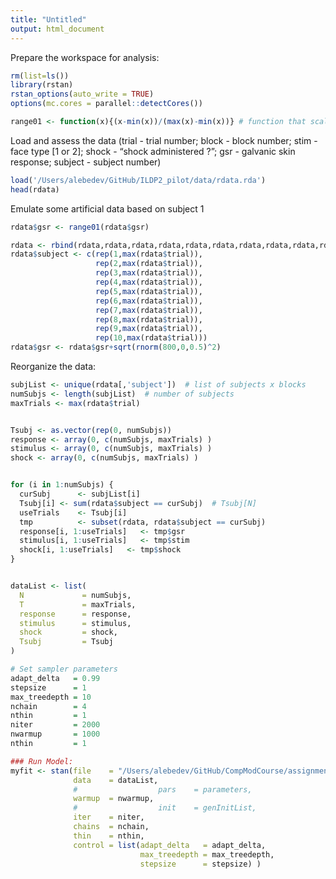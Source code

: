 ```yaml
---
title: "Untitled"
output: html_document
---
```


Prepare the workspace for analysis:
```r

rm(list=ls())
library(rstan)
rstan_options(auto_write = TRUE)
options(mc.cores = parallel::detectCores())

range01 <- function(x){(x-min(x))/(max(x)-min(x))} # function that scales at {0;1}:
```


Load and assess the data
 (trial - trial number; block - block number; stim - face type [1 or 2]; shock - "shock administered ?"; gsr - galvanic skin response; subject - subject number)
```r
load('/Users/alebedev/GitHub/ILDP2_pilot/data/rdata.rda')
head(rdata)
```

Emulate some artificial data based on subject 1
```r
rdata$gsr <- range01(rdata$gsr)

rdata <- rbind(rdata,rdata,rdata,rdata,rdata,rdata,rdata,rdata,rdata,rdata)
rdata$subject <- c(rep(1,max(rdata$trial)),
                   rep(2,max(rdata$trial)),
                   rep(3,max(rdata$trial)),
                   rep(4,max(rdata$trial)),
                   rep(5,max(rdata$trial)),
                   rep(6,max(rdata$trial)),
                   rep(7,max(rdata$trial)),
                   rep(8,max(rdata$trial)),
                   rep(9,max(rdata$trial)),
                   rep(10,max(rdata$trial)))
rdata$gsr <- rdata$gsr+sqrt(rnorm(800,0,0.5)^2)
```


Reorganize the data:
```r
subjList <- unique(rdata[,'subject'])  # list of subjects x blocks
numSubjs <- length(subjList)  # number of subjects
maxTrials <- max(rdata$trial)


Tsubj <- as.vector(rep(0, numSubjs))
response <- array(0, c(numSubjs, maxTrials) )
stimulus <- array(0, c(numSubjs, maxTrials) )
shock <- array(0, c(numSubjs, maxTrials) )


for (i in 1:numSubjs) {
  curSubj      <- subjList[i]
  Tsubj[i] <- sum(rdata$subject == curSubj)  # Tsubj[N]
  useTrials    <- Tsubj[i]
  tmp          <- subset(rdata, rdata$subject == curSubj)
  response[i, 1:useTrials]   <- tmp$gsr
  stimulus[i, 1:useTrials]   <- tmp$stim
  shock[i, 1:useTrials]   <- tmp$shock
}


dataList <- list(
  N             = numSubjs,
  T             = maxTrials,
  response      = response,
  stimulus      = stimulus,
  shock         = shock,
  Tsubj         = Tsubj
)
```

```r
# Set sampler parameters
adapt_delta   = 0.99
stepsize      = 1
max_treedepth = 10
nchain        = 4
nthin         = 1
niter         = 2000
nwarmup       = 1000
nthin         = 1

### Run Model:
myfit <- stan(file    = "/Users/alebedev/GitHub/CompModCourse/assignment/stan_models/bandit2arm_instr.stan",
              data    = dataList, 
              #                  pars    = parameters,
              warmup  = nwarmup,
              #                  init    = genInitList, 
              iter    = niter, 
              chains  = nchain,
              thin    = nthin,
              control = list(adapt_delta   = adapt_delta, 
                             max_treedepth = max_treedepth, 
                             stepsize      = stepsize) )
```

